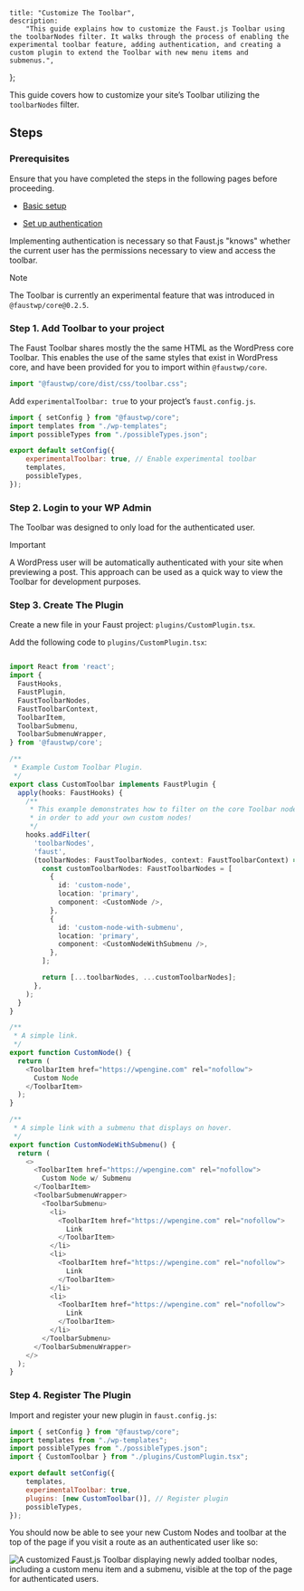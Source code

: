 	title: "Customize The Toolbar",
	description:
		"This guide explains how to customize the Faust.js Toolbar using the toolbarNodes filter. It walks through the process of enabling the experimental toolbar feature, adding authentication, and creating a custom plugin to extend the Toolbar with new menu items and submenus.",
};

This guide covers how to customize your site’s Toolbar utilizing the `toolbarNodes` filter.

## Steps

### Prerequisites

Ensure that you have completed the steps in the following pages before proceeding.

- [Basic setup](/docs/how-to/basic-setup)

- [Set up authentication](/docs/how-to/authentication/)

Implementing authentication is necessary so that Faust.js "knows" whether the current user has the permissions necessary to view and access the toolbar.

> [!NOTE]
> The Toolbar is currently an experimental feature that was introduced in `@faustwp/core@0.2.5`.

### Step 1. Add Toolbar to your project

The Faust Toolbar shares mostly the the same HTML as the WordPress core Toolbar. This enables the use of the same styles that exist in WordPress core, and have been provided for you to import within `@faustwp/core`.

```js title="pages/_app.js"
import "@faustwp/core/dist/css/toolbar.css";
```

Add `experimentalToolbar: true` to your project’s `faust.config.js`.

```js title="faust.config.js"
import { setConfig } from "@faustwp/core";
import templates from "./wp-templates";
import possibleTypes from "./possibleTypes.json";

export default setConfig({
	experimentalToolbar: true, // Enable experimental toolbar
	templates,
	possibleTypes,
});
```

### Step 2. Login to your WP Admin

The Toolbar was designed to only load for the authenticated user.

> [!IMPORTANT]
> A WordPress user will be automatically authenticated with your site when previewing a post. This approach can be used as a quick way to view the Toolbar for development purposes.

### Step 3. Create The Plugin

Create a new file in your Faust project: `plugins/CustomPlugin.tsx`.

Add the following code to `plugins/CustomPlugin.tsx`:

```ts title="plugins/CustomPlugin.tsx"

import React from 'react';
import {
  FaustHooks,
  FaustPlugin,
  FaustToolbarNodes,
  FaustToolbarContext,
  ToolbarItem,
  ToolbarSubmenu,
  ToolbarSubmenuWrapper,
} from '@faustwp/core';

/**
 * Example Custom Toolbar Plugin.
 */
export class CustomToolbar implements FaustPlugin {
  apply(hooks: FaustHooks) {
    /**
     * This example demonstrates how to filter on the core Toolbar nodes
     * in order to add your own custom nodes!
     */
    hooks.addFilter(
      'toolbarNodes',
      'faust',
      (toolbarNodes: FaustToolbarNodes, context: FaustToolbarContext) => {
        const customToolbarNodes: FaustToolbarNodes = [
          {
            id: 'custom-node',
            location: 'primary',
            component: <CustomNode />,
          },
          {
            id: 'custom-node-with-submenu',
            location: 'primary',
            component: <CustomNodeWithSubmenu />,
          },
        ];

        return [...toolbarNodes, ...customToolbarNodes];
      },
    );
  }
}

/**
 * A simple link.
 */
export function CustomNode() {
  return (
    <ToolbarItem href="https://wpengine.com" rel="nofollow">
      Custom Node
    </ToolbarItem>
  );
}

/**
 * A simple link with a submenu that displays on hover.
 */
export function CustomNodeWithSubmenu() {
  return (
    <>
      <ToolbarItem href="https://wpengine.com" rel="nofollow">
        Custom Node w/ Submenu
      </ToolbarItem>
      <ToolbarSubmenuWrapper>
        <ToolbarSubmenu>
          <li>
            <ToolbarItem href="https://wpengine.com" rel="nofollow">
              Link
            </ToolbarItem>
          </li>
          <li>
            <ToolbarItem href="https://wpengine.com" rel="nofollow">
              Link
            </ToolbarItem>
          </li>
          <li>
            <ToolbarItem href="https://wpengine.com" rel="nofollow">
              Link
            </ToolbarItem>
          </li>
        </ToolbarSubmenu>
      </ToolbarSubmenuWrapper>
    </>
  );
}
```

### Step 4. Register The Plugin

Import and register your new plugin in `faust.config.js`:

```js title="faust.config.js"
import { setConfig } from "@faustwp/core";
import templates from "./wp-templates";
import possibleTypes from "./possibleTypes.json";
import { CustomToolbar } from "./plugins/CustomPlugin.tsx";

export default setConfig({
	templates,
	experimentalToolbar: true,
	plugins: [new CustomToolbar()], // Register plugin
	possibleTypes,
});
```

You should now be able to see your new Custom Nodes and toolbar at the top of the page if you visit a route as an authenticated user like so:

![A customized Faust.js Toolbar displaying newly added toolbar nodes, including a custom menu item and a submenu, visible at the top of the page for authenticated users.](./images/custom-toolbar-nodes.png)
